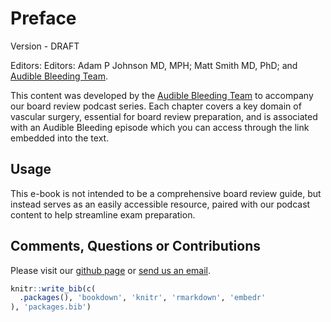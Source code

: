 # Preface {.unnumbered}

Version - DRAFT

Editors: Editors: Adam P Johnson MD, MPH; Matt Smith MD, PhD; and [Audible Bleeding Team](https://www.audiblebleeding.com/about-1/).

This content was developed by the [Audible Bleeding Team](https://www.audiblebleeding.com/about-1/) to accompany our board review podcast series.
Each chapter covers a key domain of vascular surgery, essential for board review preparation, and is associated with an Audible Bleeding episode which you can access through the link embedded into the text. 

## Usage 

This e-book is not intended to be a comprehensive board review guide, but instead serves as an easily accessible resource, paired with our podcast content to help streamline exam preparation.

## Comments, Questions or Contributions

Please visit our [github page](https://github.com/adam-mdmph/VS-Exam-Prep) or [send us an email](mailto:audiblebleeding@vascularsociety.org).


```r
knitr::write_bib(c(
  .packages(), 'bookdown', 'knitr', 'rmarkdown', 'embedr'
), 'packages.bib')
```
